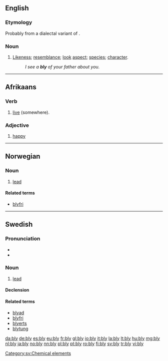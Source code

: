 ==English==

===Etymology===
Probably from a dialectal variant of {{term|blee||complexion, aspect, colour, hue|lang=en}}.

===Noun===
{{en-noun|blies}}

# {{context|now|_|chiefly|_|dialectal|lang=en}} [[likeness|Likeness]]; [[resemblance]]; [[look]] [[aspect]]; [[species]]; [[character]]. 
#: ''I see a '''bly''' of your father about you.''

----
==Afrikaans==
===Verb===
{{af-verb|blywende}}

# [[live]] (somewhere).

===Adjective===
{{head|af|adjective}}

# [[happy]]

----

==Norwegian==

===Noun===
{{head|no|noun}}

# [[lead]]

====Related terms====
* [[blyfri]]

----

==Swedish==

===Pronunciation===
* {{IPA|/blyː/|lang=sv}}
* {{audio|Sv-bly.ogg|audio}}

===Noun===
{{sv-noun|n|-}}

# [[lead]] {{qualifier|chemical element}}

====Declension====
{{sv-noun-unc-irreg-n|2=blyet}}

====Related terms====
* [[blyad]]
* [[blyfri]]
* [[blyerts]]
* [[blytung]]

[[Category:sv:Chemical elements]]

[[da:bly]]
[[de:bly]]
[[es:bly]]
[[eu:bly]]
[[fr:bly]]
[[gl:bly]]
[[io:bly]]
[[it:bly]]
[[la:bly]]
[[lt:bly]]
[[hu:bly]]
[[mg:bly]]
[[nl:bly]]
[[ja:bly]]
[[no:bly]]
[[nn:bly]]
[[pl:bly]]
[[pt:bly]]
[[ro:bly]]
[[fi:bly]]
[[sv:bly]]
[[tr:bly]]
[[vi:bly]]